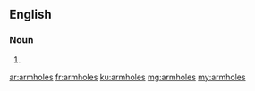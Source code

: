 {{also|arm holes}}
==English==

===Noun===
{{head|en|noun plural form}}

# {{plural of|armhole|lang=en}}

[[ar:armholes]]
[[fr:armholes]]
[[ku:armholes]]
[[mg:armholes]]
[[my:armholes]]